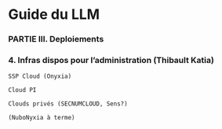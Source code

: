 # Guide du LLM

### PARTIE III. Deploiements

### 4. Infras dispos pour l’administration (Thibault Katia)

	SSP Cloud (Onyxia)
 
	Cloud PI
 
	Clouds privés (SECNUMCLOUD, Sens?)
 
	(NuboNyxia à terme)
